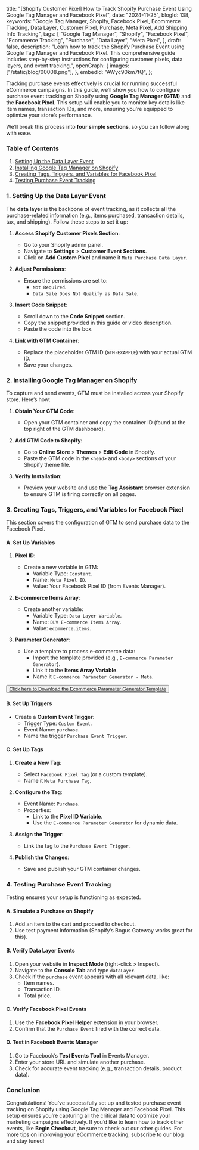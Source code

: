   title:
    "[Shopify Customer Pixel] How to Track Shopify Purchase Event Using Google Tag Manager and Facebook Pixel",
  date: "2024-11-25",
  blogId: 138,
  keywords:
    "Google Tag Manager, Shopify, Facebook Pixel, Ecommerce Tracking, Data Layer, Customer Pixel, Purchase, Meta Pixel, Add Shipping Info Tracking",
  tags: [
    "Google Tag Manager",
    "Shopify",
    "Facebook Pixel",
    "Ecommerce Tracking",
    "Purchase",
    "Data Layer",
    "Meta Pixel",
  ],
  draft: false,
  description:
    "Learn how to track the Shopify Purchase Event using Google Tag Manager and Facebook Pixel. This comprehensive guide includes step-by-step instructions for configuring customer pixels, data layers, and event tracking.",
  openGraph: {
    images: ["/static/blog/00008.png"],
  },
  embedId: "AWyc90km7tQ",
};

<BlogHeader metadata={metadata} />

Tracking purchase events effectively is crucial for running successful eCommerce campaigns. In this guide, we’ll show you how to configure purchase event tracking on Shopify using **Google Tag Manager (GTM)** and the **Facebook Pixel**. This setup will enable you to monitor key details like item names, transaction IDs, and more, ensuring you’re equipped to optimize your store’s performance.

We’ll break this process into **four simple sections**, so you can follow along with ease.

### Table of Contents

1. [Setting Up the Data Layer Event](#setting-up-the-data-layer-event)
2. [Installing Google Tag Manager on Shopify](#installing-google-tag-manager-on-shopify)
3. [Creating Tags, Triggers, and Variables for Facebook Pixel](#creating-tags-triggers-and-variables-for-facebook-pixel)
4. [Testing Purchase Event Tracking](#testing-purchase-event-tracking)

### 1. Setting Up the Data Layer Event

The **data layer** is the backbone of event tracking, as it collects all the purchase-related information (e.g., items purchased, transaction details, tax, and shipping). Follow these steps to set it up:

1. **Access Shopify Customer Pixels Section**:

   - Go to your Shopify admin panel.
   - Navigate to **Settings** > **Customer Event Sections**.
   - Click on **Add Custom Pixel** and name it `Meta Purchase Data Layer`.

2. **Adjust Permissions**:

   - Ensure the permissions are set to:
     - `Not Required`.
     - `Data Sale Does Not Qualify as Data Sale`.

3. **Insert Code Snippet**:

   - Scroll down to the **Code Snippet** section.
   - Copy the snippet provided in this guide or video description.
   - Paste the code into the box.

4. **Link with GTM Container**:
   - Replace the placeholder GTM ID (`GTM-EXAMPLE`) with your actual GTM ID.
   - Save your changes.

<DataLayerCodeBlock fileName="purchase.js" />

### 2. Installing Google Tag Manager on Shopify

To capture and send events, GTM must be installed across your Shopify store. Here’s how:

1. **Obtain Your GTM Code**:

   - Open your GTM container and copy the container ID (found at the top right of the GTM dashboard).

2. **Add GTM Code to Shopify**:

   - Go to **Online Store** > **Themes** > **Edit Code** in Shopify.
   - Paste the GTM code in the `<head>` and `<body>` sections of your Shopify theme file.

3. **Verify Installation**:
   - Preview your website and use the **Tag Assistant** browser extension to ensure GTM is firing correctly on all pages.

### 3. Creating Tags, Triggers, and Variables for Facebook Pixel

This section covers the configuration of GTM to send purchase data to the Facebook Pixel.

#### A. **Set Up Variables**

1. **Pixel ID**:

   - Create a new variable in GTM:
     - Variable Type: `Constant`.
     - Name: `Meta Pixel ID`.
     - Value: Your Facebook Pixel ID (from Events Manager).

2. **E-commerce Items Array**:

   - Create another variable:
     - Variable Type: `Data Layer Variable`.
     - Name: `DLV E-commerce Items Array`.
     - Value: `ecommerce.items`.

3. **Parameter Generator**:
   - Use a template to process e-commerce data:
     - Import the template provided (e.g., `E-commerce Parameter Generator`).
     - Link it to the **Items Array Variable**.
     - Name it `E-commerce Parameter Generator - Meta`.

<AuthenticatedLayout>
  <Button className="p-6">
    <a href="/static/templates/Ecommerce-Parameter-Generator.tpl" download>
      Click here to Download the Ecommerce Parameter Generator Template
    </a>
  </Button>
</AuthenticatedLayout>

#### B. **Set Up Triggers**

- Create a **Custom Event Trigger**:
  - Trigger Type: `Custom Event`.
  - Event Name: `purchase`.
  - Name the trigger `Purchase Event Trigger`.

#### C. **Set Up Tags**

1. **Create a New Tag**:

   - Select `Facebook Pixel Tag` (or a custom template).
   - Name it `Meta Purchase Tag`.

2. **Configure the Tag**:

   - Event Name: `Purchase`.
   - Properties:
     - Link to the **Pixel ID Variable**.
     - Use the `E-commerce Parameter Generator` for dynamic data.

3. **Assign the Trigger**:

   - Link the tag to the `Purchase Event Trigger`.

4. **Publish the Changes**:
   - Save and publish your GTM container changes.

### 4. Testing Purchase Event Tracking

Testing ensures your setup is functioning as expected.

#### A. **Simulate a Purchase on Shopify**

1. Add an item to the cart and proceed to checkout.
2. Use test payment information (Shopify’s Bogus Gateway works great for this).

#### B. **Verify Data Layer Events**

1. Open your website in **Inspect Mode** (right-click > Inspect).
2. Navigate to the **Console Tab** and type `dataLayer`.
3. Check if the `purchase` event appears with all relevant data, like:
   - Item names.
   - Transaction ID.
   - Total price.

#### C. **Verify Facebook Pixel Events**

1. Use the **Facebook Pixel Helper** extension in your browser.
2. Confirm that the `Purchase Event` fired with the correct data.

#### D. **Test in Facebook Events Manager**

1. Go to Facebook’s **Test Events Tool** in Events Manager.
2. Enter your store URL and simulate another purchase.
3. Check for accurate event tracking (e.g., transaction details, product data).

### Conclusion

Congratulations! You’ve successfully set up and tested purchase event tracking on Shopify using Google Tag Manager and Facebook Pixel. This setup ensures you’re capturing all the critical data to optimize your marketing campaigns effectively. If you’d like to learn how to track other events, like **Begin Checkout**, be sure to check out our other guides. For more tips on improving your eCommerce tracking, subscribe to our blog and stay tuned!
